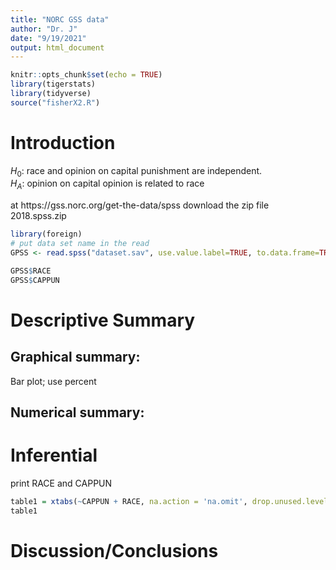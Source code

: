 ```yaml
---
title: "NORC GSS data"
author: "Dr. J"
date: "9/19/2021"
output: html_document
---
```


```r
knitr::opts_chunk$set(echo = TRUE)
library(tigerstats)
library(tidyverse)
source("fisherX2.R")
```

# Introduction
  

<!-- The research question: is whether one favors capital punishment or not independent of race? -->


$H_0$: race and opinion on capital punishment are independent.  
$H_A$: opinion on capital opinion is related to race


<!--  Download the data from NORC -->
at https://gss.norc.org/get-the-data/spss download the zip file 2018.spss.zip

<!-- Upload the zip file; it comes in as a .sav file -->


```r
library(foreign)
# put data set name in the read
GPSS <- read.spss("dataset.sav", use.value.label=TRUE, to.data.frame=TRUE)
```


```r
GPSS$RACE
GPSS$CAPPUN
```

<!-- Both variables are categorical; load the appropriate helper file.  Notice that there are <NA> entries; remove these -->


# Descriptive Summary

## Graphical summary: 
  
Bar plot; use percent

## Numerical summary:


# Inferential

 print RACE and CAPPUN


```r
table1 = xtabs(~CAPPUN + RACE, na.action = 'na.omit', drop.unused.levels=T, data=GPSS)
table1
```

<!-- use chisq test to determine whether RACE and CAPPUN are independent.   If there are dependent, use the function fisher.two to determing which levels are dependent -->

# Discussion/Conclusions